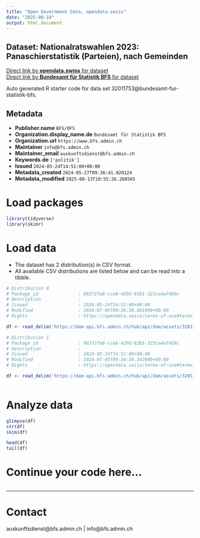 ```yaml
---
title: "Open Government Data, opendata.swiss"
date: "2025-08-14"
output: html_document
---
```


## Dataset: Nationalratswahlen 2023: Panaschierstatistik (Parteien), nach Gemeinden



[Direct link by **opendata.swiss** for dataset](https://opendata.swiss/de/dataset/nationalratswahlen-2023-panaschierstatistik-parteien-nach-gemeinden)<br>
[Direct link by **Bundesamt für Statistik BFS** for dataset](https://www.bfs.admin.ch/asset/de/su-d-17.02.02.06.02.za.2023.c)

Auto generated R starter code for data set 32011753@bundesamt-fur-statistik-bfs.

## Metadata

- **Publisher.name** `BFS/OFS`
- **Organization.display_name.de** `Bundesamt für Statistik BFS`
- **Organization.url** `https://www.bfs.admin.ch`
- **Maintainer** `info@bfs.admin.ch`
- **Maintainer_email** `auskunftsdienst@bfs.admin.ch`
- **Keywords.de** `['politik']`
- **Issued** `2024-05-24T14:51:00+00:00`
- **Metadata_created** `2024-05-27T09:36:41.020124`
- **Metadata_modified** `2025-08-13T10:55:26.260565`


# Load packages

```r

library(tidyverse)
library(skimr)

```

# Load data

-   The dataset has 2 distribution(s) in CSV format.
-   All available CSV distributions are listed below and can be read into a tibble.

```r

# Distribution 0
# Package_id               : 90372fa8-cce8-429d-83b1-323ca4af4b9c
# Description              : 
# Issued                   : 2024-05-24T14:51:00+00:00
# Modified                 : 2024-07-05T09:36:38.861000+00:00
# Rights                   : https://opendata.swiss/terms-of-use#terms_by_ask

df <- read_delim('https://dam-api.bfs.admin.ch/hub/api/dam/assets/32011765/master')

# Distribution 1
# Package_id               : 90372fa8-cce8-429d-83b1-323ca4af4b9c
# Description              : 
# Issued                   : 2024-05-24T14:51:00+00:00
# Modified                 : 2024-07-05T09:36:39.342000+00:00
# Rights                   : https://opendata.swiss/terms-of-use#terms_by_ask

df <- read_delim('https://dam-api.bfs.admin.ch/hub/api/dam/assets/32011760/master')



```

# Analyze data

```r

glimpse(df)
str(df)
skim(df)

head(df)
tail(df)

```

# Continue your code here...

```r

```

------------------------------------------------------------------------

# Contact

auskunftsdienst@bfs.admin.ch | info@bfs.admin.ch
